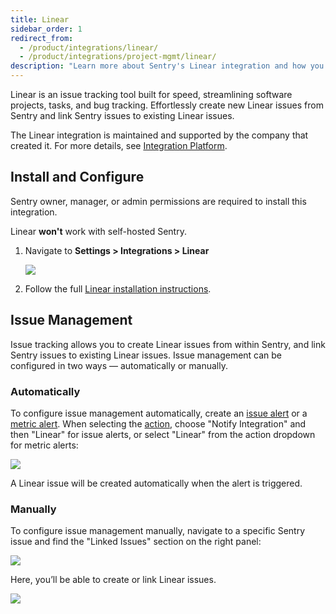 ```yaml
---
title: Linear
sidebar_order: 1
redirect_from:
  - /product/integrations/linear/
  - /product/integrations/project-mgmt/linear/
description: "Learn more about Sentry's Linear integration and how you can effortlessly create new Linear issues from Sentry and link Sentry issues to existing Linear issues."
---
```


Linear is an issue tracking tool built for speed, streamlining software projects, tasks, and bug tracking. Effortlessly create new Linear issues from Sentry and link Sentry issues to existing Linear issues.

The Linear integration is maintained and supported by the company that created it. For more details, see [Integration Platform](/product/integrations/integration-platform/).

## Install and Configure

<Note>

Sentry owner, manager, or admin permissions are required to install this integration.

Linear **won't** work with self-hosted Sentry.

</Note>

1. Navigate to **Settings > Integrations > Linear**

   ![](linear-install-pg.png)

2. Follow the full [Linear installation instructions](https://linear.app/docs/sentry).

## Issue Management

Issue tracking allows you to create Linear issues from within Sentry, and link Sentry issues to existing Linear issues. Issue management can be configured in two ways — automatically or manually.

### Automatically

To configure issue management automatically, create an [issue alert](/product/alerts/alert-types/#issue-alerts) or a [metric alert](/product/alerts/alert-types/#metric-alerts). When selecting the [action](/product/alerts/create-alerts/issue-alert-config/#then-conditions-actions), choose "Notify Integration" and then "Linear" for issue alerts, or select "Linear" from the action dropdown for metric alerts:

![](linear-rule.png)

A Linear issue will be created automatically when the alert is triggered.

### Manually

To configure issue management manually, navigate to a specific Sentry issue and find the "Linked Issues" section on the right panel:

![](linear-link-issue.png)

Here, you’ll be able to create or link Linear issues.

![](linear-create-issue.png)
